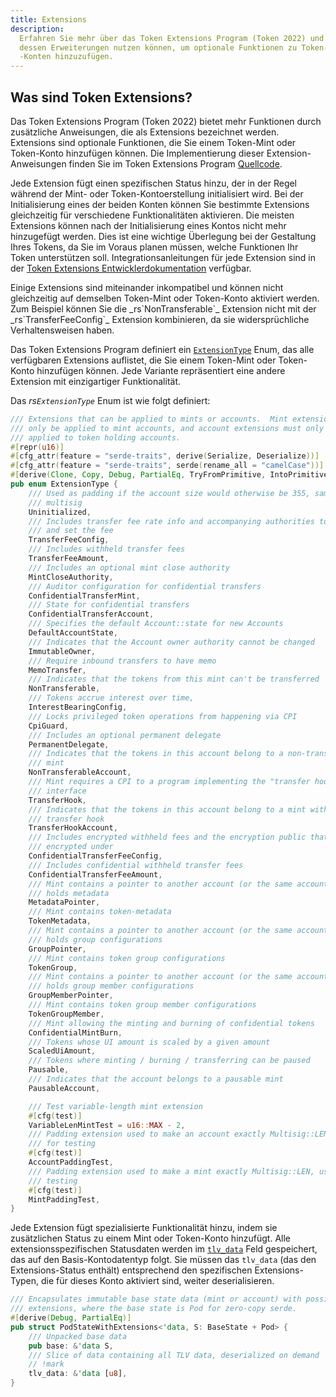 ```yaml
---
title: Extensions
description:
  Erfahren Sie mehr über das Token Extensions Program (Token 2022) und wie Sie
  dessen Erweiterungen nutzen können, um optionale Funktionen zu Token-Mints und
  -Konten hinzuzufügen.
---
```


## Was sind Token Extensions?

Das Token Extensions Program (Token 2022) bietet mehr Funktionen durch
zusätzliche Anweisungen, die als Extensions bezeichnet werden. Extensions sind
optionale Funktionen, die Sie einem Token-Mint oder Token-Konto hinzufügen
können. Die Implementierung dieser Extension-Anweisungen finden Sie im Token
Extensions Program
[Quellcode](https://github.com/solana-program/token-2022/tree/main/program/src/extension).

Jede Extension fügt einen spezifischen Status hinzu, der in der Regel während
der Mint- oder Token-Kontoerstellung initialisiert wird. Bei der Initialisierung
eines der beiden Konten können Sie bestimmte Extensions gleichzeitig für
verschiedene Funktionalitäten aktivieren. Die meisten Extensions können nach der
Initialisierung eines Kontos nicht mehr hinzugefügt werden. Dies ist eine
wichtige Überlegung bei der Gestaltung Ihres Tokens, da Sie im Voraus planen
müssen, welche Funktionen Ihr Token unterstützen soll. Integrationsanleitungen
für jede Extension sind in der
[Token Extensions Entwicklerdokumentation](/developers/guides/token-extensions/getting-started)
verfügbar.

<Callout type="info">
  Einige Extensions sind miteinander inkompatibel und können nicht gleichzeitig
  auf demselben Token-Mint oder Token-Konto aktiviert werden. Zum Beispiel
  können Sie die _rs`NonTransferable`_ Extension nicht mit der
  _rs`TransferFeeConfig`_ Extension kombinieren, da sie widersprüchliche
  Verhaltensweisen haben.
</Callout>

Das Token Extensions Program definiert ein
[`ExtensionType`](https://github.com/solana-program/token-2022/blob/efd0c957fefbd79882d77df5fb2dac88c001249c/program/src/extension/mod.rs#L1059)
Enum, das alle verfügbaren Extensions auflistet, die Sie einem Token-Mint oder
Token- Konto hinzufügen können. Jede Variante repräsentiert eine andere
Extension mit einzigartiger Funktionalität.

Das _rs`ExtensionType`_ Enum ist wie folgt definiert:

```rust title="Token Extensions"
/// Extensions that can be applied to mints or accounts.  Mint extensions must
/// only be applied to mint accounts, and account extensions must only be
/// applied to token holding accounts.
#[repr(u16)]
#[cfg_attr(feature = "serde-traits", derive(Serialize, Deserialize))]
#[cfg_attr(feature = "serde-traits", serde(rename_all = "camelCase"))]
#[derive(Clone, Copy, Debug, PartialEq, TryFromPrimitive, IntoPrimitive)]
pub enum ExtensionType {
    /// Used as padding if the account size would otherwise be 355, same as a
    /// multisig
    Uninitialized,
    /// Includes transfer fee rate info and accompanying authorities to withdraw
    /// and set the fee
    TransferFeeConfig,
    /// Includes withheld transfer fees
    TransferFeeAmount,
    /// Includes an optional mint close authority
    MintCloseAuthority,
    /// Auditor configuration for confidential transfers
    ConfidentialTransferMint,
    /// State for confidential transfers
    ConfidentialTransferAccount,
    /// Specifies the default Account::state for new Accounts
    DefaultAccountState,
    /// Indicates that the Account owner authority cannot be changed
    ImmutableOwner,
    /// Require inbound transfers to have memo
    MemoTransfer,
    /// Indicates that the tokens from this mint can't be transferred
    NonTransferable,
    /// Tokens accrue interest over time,
    InterestBearingConfig,
    /// Locks privileged token operations from happening via CPI
    CpiGuard,
    /// Includes an optional permanent delegate
    PermanentDelegate,
    /// Indicates that the tokens in this account belong to a non-transferable
    /// mint
    NonTransferableAccount,
    /// Mint requires a CPI to a program implementing the "transfer hook"
    /// interface
    TransferHook,
    /// Indicates that the tokens in this account belong to a mint with a
    /// transfer hook
    TransferHookAccount,
    /// Includes encrypted withheld fees and the encryption public that they are
    /// encrypted under
    ConfidentialTransferFeeConfig,
    /// Includes confidential withheld transfer fees
    ConfidentialTransferFeeAmount,
    /// Mint contains a pointer to another account (or the same account) that
    /// holds metadata
    MetadataPointer,
    /// Mint contains token-metadata
    TokenMetadata,
    /// Mint contains a pointer to another account (or the same account) that
    /// holds group configurations
    GroupPointer,
    /// Mint contains token group configurations
    TokenGroup,
    /// Mint contains a pointer to another account (or the same account) that
    /// holds group member configurations
    GroupMemberPointer,
    /// Mint contains token group member configurations
    TokenGroupMember,
    /// Mint allowing the minting and burning of confidential tokens
    ConfidentialMintBurn,
    /// Tokens whose UI amount is scaled by a given amount
    ScaledUiAmount,
    /// Tokens where minting / burning / transferring can be paused
    Pausable,
    /// Indicates that the account belongs to a pausable mint
    PausableAccount,

    /// Test variable-length mint extension
    #[cfg(test)]
    VariableLenMintTest = u16::MAX - 2,
    /// Padding extension used to make an account exactly Multisig::LEN, used
    /// for testing
    #[cfg(test)]
    AccountPaddingTest,
    /// Padding extension used to make a mint exactly Multisig::LEN, used for
    /// testing
    #[cfg(test)]
    MintPaddingTest,
}
```

Jede Extension fügt spezialisierte Funktionalität hinzu, indem sie zusätzlichen
Status zu einem Mint oder Token-Konto hinzufügt. Alle extensionsspezifischen
Statusdaten werden im
[`tlv_data`](https://github.com/solana-program/token-2022/blob/efd0c957fefbd79882d77df5fb2dac88c001249c/program/src/extension/mod.rs#L546)
Feld gespeichert, das auf den Basis-Kontodatentyp folgt. Sie müssen das
`tlv_data` (das den Extensions-Status enthält) entsprechend den spezifischen
Extensions- Typen, die für dieses Konto aktiviert sind, weiter deserialisieren.

```rust title="Token Extensions"
/// Encapsulates immutable base state data (mint or account) with possible
/// extensions, where the base state is Pod for zero-copy serde.
#[derive(Debug, PartialEq)]
pub struct PodStateWithExtensions<'data, S: BaseState + Pod> {
    /// Unpacked base data
    pub base: &'data S,
    /// Slice of data containing all TLV data, deserialized on demand
    // !mark
    tlv_data: &'data [u8],
}
```
